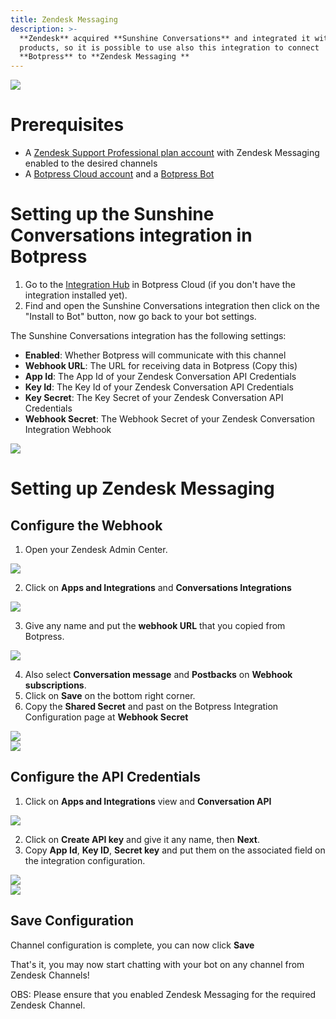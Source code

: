 ```yaml
---
title: Zendesk Messaging
description: >-
  **Zendesk** acquired **Sunshine Conversations** and integrated it with their
  products, so it is possible to use also this integration to connect
  **Botpress** to **Zendesk Messaging **
---
```



<Img src="./assets/sunshine-conversation-zendesk.png" />

# Prerequisites

* A [Zendesk Support Professional plan account](https://www.zendesk.com.br/pricing/support) with Zendesk Messaging enabled to the desired channels
* A [Botpress Cloud account](https://sso.botpress.cloud) and a [Botpress Bot](/guides/quick-start)

# Setting up the Sunshine Conversations integration in Botpress

1. Go to the [Integration Hub](https://app.botpress.cloud/hub) in Botpress Cloud (if you don't have the integration installed yet).
2. Find and open the Sunshine Conversations integration then click on the "Install to Bot" button, now go back to your bot settings.

The Sunshine Conversations integration has the following settings:

* **Enabled**: Whether Botpress will communicate with this channel
* **Webhook URL**: The URL for receiving data in Botpress (Copy this)
* **App Id**: The App Id of your Zendesk Conversation API Credentials
* **Key Id**: The Key Id of your Zendesk Conversation API Credentials
* **Key Secret**: The Key Secret of your Zendesk Conversation API Credentials
* **Webhook Secret**: The Webhook Secret of your Zendesk Conversation Integration Webhook

<Img src="./assets/sunshine-conversation-config.png" />

# Setting up Zendesk Messaging

## Configure the Webhook

1. Open your Zendesk Admin Center.

<Img src="./assets/zendesk-admin-center.png" />

2. Click on **Apps and Integrations** and **Conversations Integrations**

<Img src="./assets/zendesk-integrations.png" />

3. Give any name and put the **webhook URL** that you copied from Botpress.

<Img src="./assets/zendesk-webhooks.png" />

4. Also select **Conversation message** and **Postbacks** on **Webhook subscriptions**.
5. Click on **Save** on the bottom right corner.
6. Copy the **Shared Secret** and past on the Botpress Integration Configuration page at **Webhook Secret**

<Img src="./assets/zendesk-secret.png" />

<br />

<Img src="./assets/sunshine-conversation-integration-config.png" />

## Configure the API Credentials

1. Click on **Apps and Integrations** view and **Conversation API**

<Img src="./assets/zendesk-conversations-api.png" />

2. Click on **Create API key** and give it any name, then **Next**.
3. Copy **App Id**, **Key ID**, **Secret key** and put them on the associated field on the integration configuration.

<Img src="./assets/sunshine-conversation-integration-config-2.png" />

<br />

<Img src="./assets/sunshine-conversation-shared-secrets.png" />

## Save Configuration

Channel configuration is complete, you can now click **Save**

That's it, you may now start chatting with your bot on any channel from Zendesk Channels!

OBS: Please ensure that you enabled Zendesk Messaging for the required Zendesk Channel.
